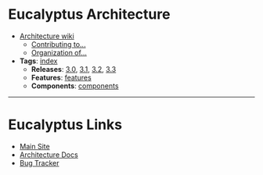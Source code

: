 = Eucalyptus Architecture =
* [https://github.com/eucalyptus/architecture/wiki Architecture wiki]
** [https://github.com/eucalyptus/architecture/wiki/contributing Contributing to...]
** [https://github.com/eucalyptus/architecture/wiki/organization Organization of...] 
* '''Tags''': [[tag:index|index]]
** '''Releases''': [[tag:rls-3.0|3.0]], [[tag:rls-3.1|3.1]], [[tag:rls-3.2|3.2]], [[tag:rls-3.3|3.3]]
** '''Features''': [[features]]
** '''Components''': [[components]]
----
= Eucalyptus Links =
* [http://www.eucalyptus.com/ Main Site]
* [https://github.com/eucalyptus/architecture-docs Architecture Docs]
* [http://eucalyptus.atlassian.net/ Bug Tracker]
